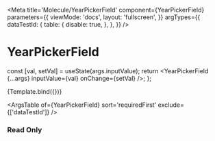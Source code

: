 

<Meta
  title='Molecule/YearPickerField'
  component={YearPickerField}
  parameters={{
    viewMode: 'docs',
    layout: 'fullscreen',
  }}
  argTypes={{
    dataTestId: {
      table: {
        disable: true,
      },
    },
  }}
/>

# YearPickerField

  const [val, setVal] = useState(args.inputValue);
  return <YearPickerField {...args} inputValue={val} onChange={setVal} />;
};

<Canvas withSource='open'>
  <Story
    name='YearPickerField'
    args={{
      label: 'Date picker field',
      placeholder: 'Select a date',
      isClearable: true,
      inputValue: new Date().getFullYear(),
    }}>
    {Template.bind({})}
  </Story>
</Canvas>

<ArgsTable of={YearPickerField} sort='requiredFirst' exclude={['dataTestId']} />

### Read Only

<Canvas>
  <Template
    fieldSize={6}
    label='Date picker field in read only with label size = 4 and field size = 6, written in french'
    labelSize={4}
    placeholder='Date picker placeholder'
    readOnly={true}
    inputValue={new Date().getFullYear()}
  />
</Canvas>

### Error

<Canvas>
  <Template
    fieldSize={6}
    label='Date picker field in error with label size = 4 and field size = 6'
    labelSize={4}
    placeholder='Date picker placeholder'
    errorMessage='This text is on error'
    inputValue={new Date().getFullYear()}
  />
</Canvas>

### Helper

<Canvas>
  <Template
    helperText='Helper text'
    label='Date picker field with helper and counter'
    mandatory={true}
    placeholder='Date picker placeholder'
    inputValue={new Date().getFullYear()}
  />
</Canvas>

### Highlighted

<Canvas>
  <Template
    helperText='Helper text'
    highlighted={true}
    readOnly={true}
    label='Date picker field highlighted'
    placeholder='Date picker placeholder'
    inputValue={new Date().getFullYear()}
  />
</Canvas>

### Disabled

<Canvas>
  <Template
    disabled={true}
    helperText='Helper text'
    label='Date picker field disabled'
    placeholder='Date picker placeholder'
    inputValue={new Date().getFullYear()}
  />
</Canvas>

### Inline

<Canvas>
  <Template label='Date picker inline mandatory' inline={true} mandatory={true} isClearable={true} />
</Canvas>
